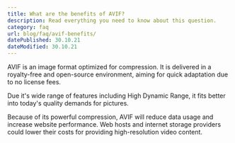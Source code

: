```yaml
---
title: What are the benefits of AVIF?
description: Read everything you need to know about this question.
category: faq
url: blog/faq/avif-benefits/
datePublished: 30.10.21
dateModified: 30.10.21
---
```


AVIF is an image format optimized for compression. It is delivered in a royalty-free and open-source environment, aiming for quick adaptation due to no license fees.

Due it's wide range of features including High Dynamic Range, it fits better into today's quality demands for pictures.

Because of its powerful compression, AVIF will reduce data usage and increase website performance. Web hosts and internet storage providers could lower their costs for providing high-resolution video content.
